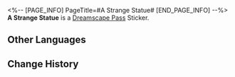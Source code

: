 <%-- [PAGE_INFO]
PageTitle=#A Strange Statue#
[END_PAGE_INFO] --%>
{{Stub|Location information}}
{{Item Infobox
|id          = 223302
|image       = Dreamscape Pass Sticker A Strange Statue.png
|type        = Dreamscape Pass Sticker
|type2       = A Mirage of Shooting Stars Stickers
|invCategory = 
|rarity      = 4
|effect      = 
|description = Digital stickers that can be used to decorate the pages of the Dreamtour Handbook. They come in many different styles.
|source1     = [[Observe the sculpture at the center of the Hanging Gardens from a specific angle]]
}}
{{Description|The purest form of impossibility.}}
'''A Strange Statue''' is a [[Dreamscape Pass]] Sticker.

==Other Languages==
{{Other Languages
|en   = A Strange Statue
|zhs  = 一尊奇怪的雕塑
|zht  = 一尊奇怪的雕塑
|ja   = 奇妙な彫像
|ko   = 이상한 조각상
|es   = Estatua extraña
|fr   = Une étrange statue
|ru   = Странная скульптура
|th   = รูปปั้นประหลาดตัวหนึ่ง
|vi   = Một Bức Tượng Kỳ Lạ
|de   = Eine seltsame Statue
|id   = Patung Aneh
|pt   = Uma Estátua Estranha
}}

==Change History==
{{Change History|2.0}}